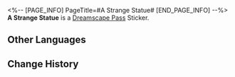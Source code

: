 <%-- [PAGE_INFO]
PageTitle=#A Strange Statue#
[END_PAGE_INFO] --%>
{{Stub|Location information}}
{{Item Infobox
|id          = 223302
|image       = Dreamscape Pass Sticker A Strange Statue.png
|type        = Dreamscape Pass Sticker
|type2       = A Mirage of Shooting Stars Stickers
|invCategory = 
|rarity      = 4
|effect      = 
|description = Digital stickers that can be used to decorate the pages of the Dreamtour Handbook. They come in many different styles.
|source1     = [[Observe the sculpture at the center of the Hanging Gardens from a specific angle]]
}}
{{Description|The purest form of impossibility.}}
'''A Strange Statue''' is a [[Dreamscape Pass]] Sticker.

==Other Languages==
{{Other Languages
|en   = A Strange Statue
|zhs  = 一尊奇怪的雕塑
|zht  = 一尊奇怪的雕塑
|ja   = 奇妙な彫像
|ko   = 이상한 조각상
|es   = Estatua extraña
|fr   = Une étrange statue
|ru   = Странная скульптура
|th   = รูปปั้นประหลาดตัวหนึ่ง
|vi   = Một Bức Tượng Kỳ Lạ
|de   = Eine seltsame Statue
|id   = Patung Aneh
|pt   = Uma Estátua Estranha
}}

==Change History==
{{Change History|2.0}}